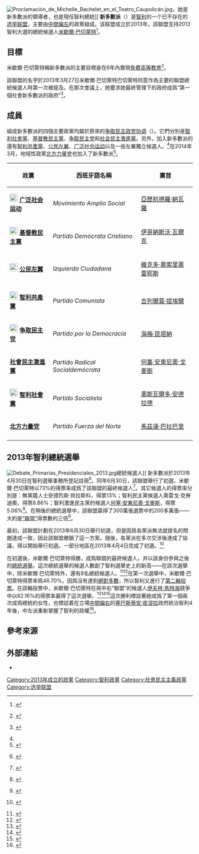 {{Infobox Political Party 
|country = 智利
|party_name =  新多數派
|原文名={{lang|es|Nueva Mayoría}}
|colorcode = orange
|party_logo = [[Image:Logo_de_la_Nueva_Mayoría.svg|200px]]
|leader = [[米歇爾·巴切萊特|米歇爾·巴切萊特]]
|foundation = 2013年4月30日
|解散=2018年3月11日
|position = [[中間偏左|中間偏左]]<ref>{{Citation |first=Celia |last=Cussen |title=In Chile’s Sunday elections, the real race is for second place |newspaper=Washington Post |date=28 June 2013 |url=http://www.washingtonpost.com/blogs/she-the-people/wp/2013/06/28/in-chiles-sunday-elections-the-question-is-who-will-finish-second/ |accessdate=2014-04-26 |archive-date=2019-05-24 |archive-url=https://web.archive.org/web/20190524073858/https://www.washingtonpost.com/blogs/she-the-people/wp/2013/06/28/in-chiles-sunday-elections-the-question-is-who-will-finish-second/ |dead-url=no }}</ref><ref>{{Citation |title=Ex-Leader of Chile Wins Primary in Bid to Return |newspaper=The New York Times |date=30 June 2013 |url=http://www.nytimes.com/2013/07/01/world/americas/ex-leader-of-chile-wins-primary-in-bid-to-return.html?_r=0 |accessdate=2014-04-26 |archive-date=2019-05-27 |archive-url=https://web.archive.org/web/20190527165812/https://www.nytimes.com/2013/07/01/world/americas/ex-leader-of-chile-wins-primary-in-bid-to-return.html?_r=0 |dead-url=no }}</ref><ref>{{Citation |first=Marianela |last=Jarroud |title=Chile’s Women Candidates, Not Two of a Kind |publisher=Inter Press Service |date=20 August 2013 |url=http://www.ipsnews.net/2013/08/chiles-women-candidates-not-two-of-a-kind/ |accessdate=2014-04-26 |archive-date=2021-02-14 |archive-url=https://web.archive.org/web/20210214001709/http://www.ipsnews.net/2013/08/chiles-women-candidates-not-two-of-a-kind/ |dead-url=no }}</ref><ref>{{Citation |title=Two candidates popularly selected in Chile's first presidential primary |newspaper=The Guardian |date=1 July 2013 |url=http://www.theguardian.com/world/2013/jul/01/two-candidates-selected-chile-presidential-primary |accessdate=2014-04-26 |archive-date=2019-05-29 |archive-url=https://web.archive.org/web/20190529132703/https://www.theguardian.com/world/2013/jul/01/two-candidates-selected-chile-presidential-primary |dead-url=no }}</ref>
|headquarters = [[聖地亞哥|聖地亞哥]]
|flag = [[Image:Bandera_de_la_Nueva_Mayoría.svg|200px]]
|website = 
|footnotes =
|ideology=[[大帳篷|大帳篷]]<br>[[進步主義|進步主義]]}}
[[File:Proclamación_de_Michelle_Bachelet_en_el_Teatro_Caupolicán.jpg|thumb]]，她是新多數派的領導者，也是現任智利總統]]
'''新多數派'''（{{lang-es|Nueva Mayoría}}）是[[智利|智利]]的一个已不存在的[[选举联盟|选举联盟]]，主要由[[中間偏左|中間偏左]]的政黨組成。该联盟成立於2013年。該聯盟支持2013智利大選的總統候選人[[米歇爾·巴切萊特|米歇爾·巴切萊特]]<ref name=Acuna>{{es}} {{cite web|last = Acuña|first = Patricia|date = 29 April 2013|title = "Nueva Mayoría" se denominará pacto presidencial opositor para la primaria del 30 de junio|url = http://www.biobiochile.cl/2013/04/29/nueva-mayoria-se-denominara-pacto-presidencial-opositor-para-la-primaria-del-30-de-junio.shtml|work = |publisher = BioBio Chile|accessdate = 10 August 2013|archive-date = 2016-03-04|archive-url = https://web.archive.org/web/20160304053633/http://www.biobiochile.cl/2013/04/29/nueva-mayoria-se-denominara-pacto-presidencial-opositor-para-la-primaria-del-30-de-junio.shtml|dead-url = no}}</ref>。

==目標==
米歇爾·巴切萊特稱新多數派的主要目標是在6年內實現[[免費|免費]][[高等教育|高等教育]]<ref name=CNNChile>{{es}} {{cite web| last = | first = | date = 8 August 2013| title = Bachelet aseguró que uno de sus objetivos es lograr la gratuidad en educación en seis años| url = http://www.cnnchile.com/noticia/2013/08/08/bachelet-aseguro-que-uno-de-sus-objetivos-es-lograr-la-gratuidad-en-educacion-en-seis-anos| work = | publisher = CNN Chile| accessdate = 11 August 2013| archive-date = 2018-06-13| archive-url = https://web.archive.org/web/20180613015124/http://www.cnnchile.com/noticia/2013/08/08/bachelet-aseguro-que-uno-de-sus-objetivos-es-lograr-la-gratuidad-en-educacion-en-seis-anos| dead-url = no}}</ref>。

該聯盟的名字於2013年3月27日米歇爾·巴切萊特巴切萊特同意作為主要的聯盟總統候選人時第一次被提及。在那次會議上，她要求她最終管理下的政府成爲“第一個社會新多數派的政府”<ref>{{es}} {{cite web | last =  | first =  | date = 8 August 2013 | title = Bachelet confirma repostulación a La Moneda: "He tomado la decisión de ser candidata" | url = http://www.latercera.com/noticia/politica/2013/03/674-515997-9-bachelet-confirma-repostulacion-a-la-moneda-he-tomado-la-decision-de-ser.shtml | work =  | publisher = La Tercera | accessdate = 25 December 2013 | archive-date = 2016-09-23 | archive-url = https://web.archive.org/web/20160923163739/http://www.latercera.com/noticia/politica/2013/03/674-515997-9-bachelet-confirma-repostulacion-a-la-moneda-he-tomado-la-decision-de-ser.shtml | dead-url = no }}</ref>。

== 成員 ==
組成新多數派的四個主要政黨均屬於原來的[[争取民主政党协调|争取民主政党协调]]（{{lang|es|Concertación de Partidos por la Democracia}}）。它們分別是[[智利社會黨|智利社會黨]]、[[基督教民主党_(智利)|基督教民主黨]]、[[争取民主党|争取民主党]]和[[社会民主激進黨|社会民主激進黨]]。另外，加入新多數派的還有[[智利共產黨|智利共產黨]]、[[公民左翼|公民左翼]]、[[广泛社会运动|广泛社会运动]]以及一些左翼獨立候選人。<ref name=Acuna/>在2014年3月，地域性政黨[[北方力量党|北方力量党]]也加入了新多數派<ref>{{cite web |url=http://diario.latercera.com/2014/03/27/01/contenido/pais/31-160789-9-alcalde-jorge-soria-y-su-partido-fuerza-del-norte-se-suman-a-la-nueva-mayoria.shtml |title=Alcalde Jorge Soria y su partido Fuerza del Norte se suman a la Nueva Mayoría |date=2014-03-27 |accessdate=2014-04-11 |work=La Tercera |language=es |archive-date=2016-03-04 |archive-url=https://web.archive.org/web/20160304102921/http://diario.latercera.com/2014/03/27/01/contenido/pais/31-160789-9-alcalde-jorge-soria-y-su-partido-fuerza-del-norte-se-suman-a-la-nueva-mayoria.shtml |dead-url=no }}</ref>。

{| class="wikitable" style="font-size:100%"
!政黨
!西班牙語名稱
!黨首
|-
|[[File:Movimiento_Amplio_Social_(new).svg|22px]] '''[[广泛社会运动|广泛社会运动]]'''
|''Movimiento Amplio Social''
|[[亞歷杭德羅·納瓦羅|亞歷杭德羅·納瓦羅]]
|-
|[[File:Flag_of_the_Christian_Democrat_Party_of_Chile.svg|22px]] '''[[基督教民主党_(智利)|基督教民主黨]]'''
|''Partido Demócrata Cristiano''
|[[伊哥納斯沃·瓦爾克|伊哥納斯沃·瓦爾克]]
|-
|[[File:Izquierda_Ciudadana.png|22px]] '''[[公民左翼|公民左翼]]'''
|''Izquierda Ciudadana''
|[[維克多·奧索里奧雷耶斯|維克多·奧索里奧雷耶斯]]
|-
|[[File:Partido_Comunista_de_Chile.svg|22px]] '''[[智利共產黨|智利共產黨]]'''
|''Partido Comunista''
|[[吉列爾莫·提埃爾|吉列爾莫·提埃爾]]
|-
|[[File:Partido_por_la_Democracia_emblema.png|22px]] '''[[争取民主党|争取民主党]]'''
|''Partido por la Democracia''
|[[海梅·昆塔納|海梅·昆塔納]]
|-
| '''[[社會民主激進黨|社會民主激進黨]]'''
|''Partido Radical Socialdemócrata''
|[[何塞·安東尼奧·戈麥斯|何塞·安東尼奧·戈麥斯]]
|-
|[[File:Emblem_of_the_Socialist_Party_of_Chile.svg|22px]] '''[[智利社會黨|智利社會黨]]'''
|''Partido Socialista''
|[[奧斯瓦爾多·安德拉德|奧斯瓦爾多·安德拉德]]
|-
|'''[[北方力量党|北方力量党]]'''
|''Partido Fuerza del Norte''
|[[馬茲達·巴拉巴里|馬茲達·巴拉巴里]]

|-
|}

==2013年智利總統選舉==
[[File:Debate_Primarias_Presidenciales_2013.jpg|thumb]]總統候選人]]
新多數派於2013年4月30日在智利選舉事務所登記註冊<ref name=Tercera>{{es}} {{cite web| last =| first =| date =30 April 2013| title =Representantes de los abanderados de la oposición llegan al Servel para inscribir candidaturas| url =http://www.latercera.com/noticia/politica/2013/04/674-521285-9-representantes-de-los-abanderados-de-la-oposicion-llegan-al-servel-para.shtml| work =| publisher =La Tercera| accessdate =10 August 2013| deadurl =yes| archiveurl =https://web.archive.org/web/20130724070531/http://www.latercera.com/noticia/politica/2013/04/674-521285-9-representantes-de-los-abanderados-de-la-oposicion-llegan-al-servel-para.shtml| archivedate =2013年7月24日}}</ref>。同年6月30日，該聯盟舉行了初選，米歇爾·巴切萊特以73%的得票率成爲了該聯盟的最終候選人<ref name=Mostrador>{{es}} {{cite web| last = | first = | date = 1 July 2013| title = Bachelet reafirma que habrá nueva Constitución y apuesta a ganar en primera vuelta| url = http://www.elmostrador.cl/noticias/pais/2013/07/01/bachelet-reafirma-que-habra-nueva-constitucion-y-apuesta-a-ganar-en-primera-vuelta/| work = | publisher = El Mostrador| accessdate = 10 August 2013| archive-date = 2019-05-24| archive-url = https://web.archive.org/web/20190524022156/https://www.elmostrador.cl/noticias/pais/2013/07/01/bachelet-reafirma-que-habra-nueva-constitucion-y-apuesta-a-ganar-en-primera-vuelta/| dead-url = no}}</ref>。其它候選人的得票率分別是：無黨籍人士安德烈斯·貝拉斯科，得票13%；智利民主黨候選人奧雷戈·克勞迪奧，得票8.86%；智利激進民主黨的候選人[[何塞·安東尼奧·戈麥斯|何塞·安東尼奧·戈麥斯]]，得票5.06%<ref name=Terra>{{es}} {{cite web| last = | first = | date = 30 June 2013| title = Bachelet arrasa en pacto "Nueva Mayoría" con un 73%| url = http://noticias.terra.cl/elecciones/bachelet-arrasa-en-pacto-nueva-mayoria-con-un-75,494853472779f310VgnVCM10000098cceb0aRCRD.html| work = | publisher = Terra Chile| accessdate = 10 August 2013| archive-url = https://web.archive.org/web/20140421211359/http://noticias.terra.cl/elecciones/bachelet-arrasa-en-pacto-nueva-mayoria-con-un-75,494853472779f310VgnVCM10000098cceb0aRCRD.html| archive-date = 2014-04-21| dead-url = yes}}</ref>。在稍後的總統選舉中，該聯盟贏得了300萬張選票中的200多萬張——大約是[[聯盟_(政治聯盟)|“聯盟”]]得票數的三倍<ref>{{es}} {{cite web| last =| first =| date =1 July 2013| title =Siete de cada diez chilenos votó por el Pacto Nueva Mayoría| url =http://www.latercera.com/noticia/politica/2013/06/674-530793-9-siete-de-cada-diez-chilenos-voto-por-el-pacto-nueva-mayoria.shtml| work =| publisher =La Tercera| accessdate =10 August 2013| deadurl =yes| archiveurl =https://web.archive.org/web/20130921061340/http://www.latercera.com/noticia/politica/2013/06/674-530793-9-siete-de-cada-diez-chilenos-voto-por-el-pacto-nueva-mayoria.shtml| archivedate =2013年9月21日}}</ref>。

最初，該聯盟計劃在2013年6月30日舉行初選，但是因爲各黨派無法就提名的問題達成一致，因此該聯盟撤銷了這一方案。隨後，各黨派在多次交涉後達成了協議，得以開始舉行初選。一部分地區在2013年4月4日完成了初選。<ref>{{es}} {{cite web | last =  | first =  | date = 1 May 2013 | title = Falta de acuerdo hace fracasar primarias parlamentarias de la oposición | url = http://www.latercera.com/noticia/politica/2013/05/674-521351-9-falta-de-acuerdo-hace-fracasar-primarias-parlamentarias-de-la-oposicion.shtml | work =  | publisher = La Tercera | accessdate = 10 August 2013 | archive-date = 2016-03-04 | archive-url = https://web.archive.org/web/20160304050240/http://www.latercera.com/noticia/politica/2013/05/674-521351-9-falta-de-acuerdo-hace-fracasar-primarias-parlamentarias-de-la-oposicion.shtml | dead-url = no }}</ref>

在初選後，米歇爾·巴切萊特得勝，成爲聯盟的最終候選人，并以該身份參與之後的[[2013年智利總統選舉|總統選舉]]。這次總統選舉的候選人數創了智利選舉史上的新高——在該次選舉中，除米歇爾·巴切萊特外，還有8名總統候選人。<ref name="servel">{{cite web|url=http://www.servel.cl/controls/neochannels/neo_ch276/appinstances/media716/Declaracion_de_Candidaturas_Presidenciales.pdf|title=Elección Presidencial 2013|work=servel.cl|accessdate=16 December 2013|deadurl=yes|archiveurl=https://web.archive.org/web/20130927171813/http://www.servel.cl/controls/neochannels/neo_ch276/appinstances/media716/Declaracion_de_Candidaturas_Presidenciales.pdf|archivedate=2013年9月27日}}</ref><ref>{{cite web|url=http://www.cnnchile.com/noticia/2013/08/19/record-de-nueve-candidatos-estan-inscritos-para-las-presidenciales-2013|title=Récord de nueve candidatos están inscritos para las presidenciales 2013|publisher=CNN Chile|accessdate=16 December 2013|archive-date=2017-06-20|archive-url=https://web.archive.org/web/20170620040013/http://www.cnnchile.com/noticia/2013/08/19/record-de-nueve-candidatos-estan-inscritos-para-las-presidenciales-2013|dead-url=no}}</ref>在第一次選舉中，米歇爾·巴切萊特得票率爲46.70%。因爲沒有達到[[絕對多數|絕對多數]]，所以智利又進行了[[两轮投票制|第二輪投票]]。在該輪投票中，米歇爾·巴切萊特在與中右“聯盟”的候選人[[伊夫林·馬特海|伊夫林·馬特海]]競爭中以62.16%的得票率贏得了這次選舉。<ref>{{cite web|url=http://www.telesurtv.net/articulos/2013/11/18/bachelet-y-matthei-definiran-la-presidencia-de-chile-en-una-segunda-vuelta-3537.html|title=Bachelet y Matthei definirán la Presidencia de Chile en segunda vuelta|publisher=TeleSur|accessdate=16 December 2013|archive-date=2019-05-25|archive-url=https://web.archive.org/web/20190525053232/https://www.telesurtv.net/articulos/2013/11/18/bachelet-y-matthei-definiran-la-presidencia-de-chile-en-una-segunda-vuelta-3537.html|dead-url=no}}</ref><ref>{{cite web|url=http://www.emol.com/noticias/nacional/2013/12/15/635076/michelle-bachelet-el-perfil-de-la-lider-socialista-que-gobernara-chile-por-segunda-vez.html|title=Michelle Bachelet: El perfil de la líder socialista que gobernará Chile por segunda vez|publisher=EMOL|accessdate=16 December 2013|archive-date=2019-05-26|archive-url=https://web.archive.org/web/20190526150414/https://www.emol.com/noticias/nacional/2013/12/15/635076/michelle-bachelet-el-perfil-de-la-lider-socialista-que-gobernara-chile-por-segunda-vez.html|dead-url=no}}</ref><ref>{{cite web|url=http://diario.latercera.com/2013/12/16/01/contenido/pais/31-153454-9-bachelet-de-perfil.shtml|title=Bachelet, de perfil|publisher=La Tercera|accessdate=16 December 2013|archive-date=2013-12-17|archive-url=https://web.archive.org/web/20131217020605/http://diario.latercera.com/2013/12/16/01/contenido/pais/31-153454-9-bachelet-de-perfil.shtml|dead-url=no}}</ref>這次勝利標誌著她成爲了第一個兩次成爲總統的女性，也標誌着在立場[[中間偏右|中間偏右]]的[[塞巴斯蒂安·皮涅拉|塞巴斯蒂安·皮涅拉]]政府統治智利4年後，中左派重新掌握了智利的政權<ref>{{cite web|url=http://www.df.cl/bachelet-se-convierte-en-la-primera-mujer-en-ser-reelecta-chile-ha-decidido-que-es-momento-de-iniciar-transformaciones/prontus_df/2013-12-13/200557.html|title=Con más del 62%, Bachelet se convierte en la primera mujer en ser reelecta: "Chile ha decidido que es momento de iniciar transformaciones"|publisher=Diario Financiero|accessdate=16 December 2013|archive-date=2016-03-31|archive-url=https://web.archive.org/web/20160331234628/https://www.df.cl/bachelet-se-convierte-en-la-primera-mujer-en-ser-reelecta-chile-ha-decidido-que-es-momento-de-iniciar-transformaciones/prontus_df/2013-12-13/200557.html|dead-url=no}}</ref>。

==參考來源==
{{Reflist|2}}

==外部連結==
*{{commonscat-inline|Nueva Mayoría}}
{{智利政黨}}

[[Category:2013年成立的政黨|Category:2013年成立的政黨]]
[[Category:智利政黨|Category:智利政黨]]
[[Category:社會民主主義政黨|Category:社會民主主義政黨]]
[[Category:选举联盟|Category:选举联盟]]